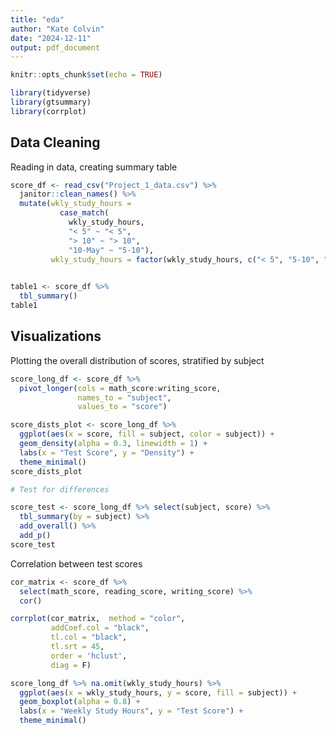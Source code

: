 ```yaml
---
title: "eda"
author: "Kate Colvin"
date: "2024-12-11"
output: pdf_document
---
```


```r

knitr::opts_chunk$set(echo = TRUE)

library(tidyverse)
library(gtsummary)
library(corrplot)

```

## Data Cleaning 

Reading in data, creating summary table

```r

score_df <- read_csv("Project_1_data.csv") %>% 
  janitor::clean_names() %>% 
  mutate(wkly_study_hours = 
           case_match(
             wkly_study_hours, 
             "< 5" ~ "< 5",
             "> 10" ~ "> 10", 
             "10-May" ~ "5-10"), 
         wkly_study_hours = factor(wkly_study_hours, c("< 5", "5-10", "> 10")))
  

table1 <- score_df %>% 
  tbl_summary()
table1

```


## Visualizations 

Plotting the overall distribution of scores, stratified by subject

```r

score_long_df <- score_df %>%  
  pivot_longer(cols = math_score:writing_score, 
               names_to = "subject", 
               values_to = "score")

score_dists_plot <- score_long_df %>% 
  ggplot(aes(x = score, fill = subject, color = subject)) +
  geom_density(alpha = 0.3, linewidth = 1) +
  labs(x = "Test Score", y = "Density") +
  theme_minimal()
score_dists_plot

# Test for differences 

score_test <- score_long_df %>% select(subject, score) %>% 
  tbl_summary(by = subject) %>% 
  add_overall() %>% 
  add_p()
score_test

```

Correlation between test scores 

```r

cor_matrix <- score_df %>% 
  select(math_score, reading_score, writing_score) %>% 
  cor()

corrplot(cor_matrix,  method = "color", 
         addCoef.col = "black", 
         tl.col = "black",      
         tl.srt = 45,
         order = 'hclust',
         diag = F)

```


```r

score_long_df %>% na.omit(wkly_study_hours) %>% 
  ggplot(aes(x = wkly_study_hours, y = score, fill = subject)) +
  geom_boxplot(alpha = 0.8) +
  labs(x = "Weekly Study Hours", y = "Test Score") +
  theme_minimal()

```

